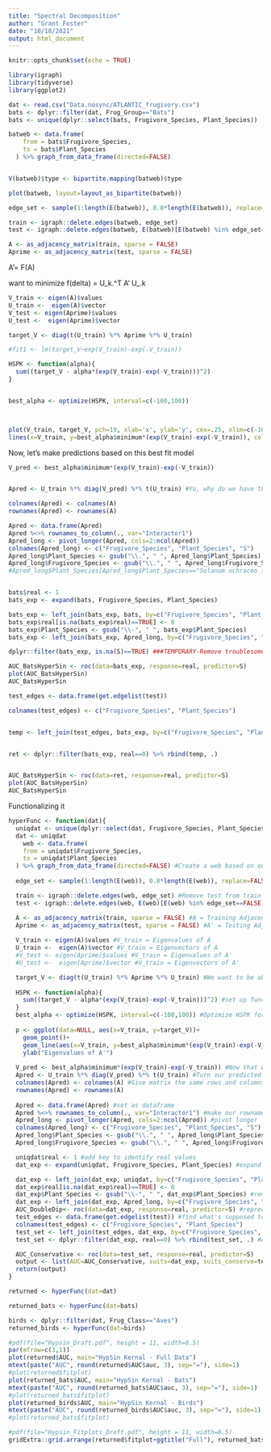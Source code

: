 ```yaml
---
title: "Spectral Decomposition"
author: "Grant Foster"
date: "10/18/2021"
output: html_document
---
```


```r
knitr::opts_chunk$set(echo = TRUE)
```



```r
library(igraph)
library(tidyverse)
library(ggplot2)
```

```r
dat <- read.csv("Data.nosync/ATLANTIC_frugivory.csv")
bats <- dplyr::filter(dat, Frug_Group=="Bats")
bats <- unique(dplyr::select(bats, Frugivore_Species, Plant_Species))

batweb <- data.frame(
    from = bats$Frugivore_Species,
    to = bats$Plant_Species
  ) %>% graph_from_data_frame(directed=FALSE)


V(batweb)$type <- bipartite.mapping(batweb)$type

plot(batweb, layout=layout_as_bipartite(batweb))
```

```r
edge_set <- sample(1:length(E(batweb)), 0.8*length(E(batweb)), replace=FALSE)

train <- igraph::delete.edges(batweb, edge_set)
test <- igraph::delete.edges(batweb, E(batweb)[E(batweb) %in% edge_set==FALSE])

A <- as_adjacency_matrix(train, sparse = FALSE)
Aprime <- as_adjacency_matrix(test, sparse = FALSE)
```


A'= F(A)

want to minimize f(delta) = U_k.^T A' U_.k
```r
V_train <- eigen(A)$values
U_train <-  eigen(A)$vector
V_test <- eigen(Aprime)$values
U_test <-  eigen(Aprime)$vector

target_V <- diag(t(U_train) %*% Aprime %*% U_train)
```


```r

#fit1 <- lm(target_V~exp(V_train)-exp(-V_train))

HSPK <- function(alpha){
  sum((target_V - alpha*(exp(V_train)-exp(-V_train)))^2)
}


best_alpha <- optimize(HSPK, interval=c(-100,100))



plot(V_train, target_V, pch=19, xlab='x', ylab='y', cex=.25, xlim=c(-10,10))
lines(x=V_train, y=best_alpha$minimum*(exp(V_train)-exp(-V_train)), col='green')
```

Now, let's make predictions based on this best fit model
```r
V_pred <- best_alpha$minimum*(exp(V_train)-exp(-V_train))


Apred <- U_train %*% diag(V_pred) %*% t(U_train) #Yo, why do we have the same function to either take the diagonal or diagonalize an object

colnames(Apred) <- colnames(A)
rownames(Apred) <- rownames(A)
```


```r
Apred <- data.frame(Apred)
Apred %<>% rownames_to_column(., var="Interactor1")
Apred_long <- pivot_longer(Apred, cols=2:ncol(Apred))
colnames(Apred_long) <- c("Frugivore_Species", "Plant_Species", "S")
Apred_long$Plant_Species <- gsub("\\.", " ", Apred_long$Plant_Species)
Apred_long$Frugivore_Species <- gsub("\\.", " ", Apred_long$Frugivore_Species)
#Apred_long$Plant_Species[Apred_long$Plant_Species=="Solanum ochraceo ferrugineum"] <- "Solanum ochraceo-ferrugineum"


bats$real <- 1
bats_exp <- expand(bats, Frugivore_Species, Plant_Species)

bats_exp <- left_join(bats_exp, bats, by=c("Frugivore_Species", "Plant_Species"))
bats_exp$real[is.na(bats_exp$real)==TRUE] <- 0
bats_exp$Plant_Species <- gsub("\\-", " ", bats_exp$Plant_Species)
bats_exp <- left_join(bats_exp, Apred_long, by=c("Frugivore_Species", "Plant_Species"))

dplyr::filter(bats_exp, is.na(S)==TRUE) ###TEMPORARY-Remove troublesome hyphenated species
```

```r
AUC_BatsHyperSin <- roc(data=bats_exp, response=real, predictor=S)
plot(AUC_BatsHyperSin)
AUC_BatsHyperSin

test_edges <- data.frame(get.edgelist(test))

colnames(test_edges) <- c("Frugivore_Species", "Plant_Species")


temp <- left_join(test_edges, bats_exp, by=c("Frugivore_Species", "Plant_Species"))


ret <- dplyr::filter(bats_exp, real==0) %>% rbind(temp, .)


AUC_BatsHyperSin <- roc(data=ret, response=real, predictor=S)
plot(AUC_BatsHyperSin)
AUC_BatsHyperSin
```


Functionalizing it
```r
hyperFunc <- function(dat){
  uniqdat <- unique(dplyr::select(dat, Frugivore_Species, Plant_Species))
  dat <- uniqdat
    web <- data.frame(
    from = uniqdat$Frugivore_Species,
    to = uniqdat$Plant_Species
  ) %>% graph_from_data_frame(directed=FALSE) #Create a web based on our input edgelist
  
  edge_set <- sample(1:length(E(web)), 0.8*length(E(web)), replace=FALSE) #sample our web to find edges to include

  train <- igraph::delete.edges(web, edge_set) #Remove test from train graph
  test <- igraph::delete.edges(web, E(web)[E(web) %in% edge_set==FALSE]) #Remove train edges from test graph

  A <- as_adjacency_matrix(train, sparse = FALSE) #A = Training Adjacency matrix
  Aprime <- as_adjacency_matrix(test, sparse = FALSE) #A' = Testing Adjacency Matrix
  
  V_train <- eigen(A)$values #V_train = Eigenvalues of A
  U_train <-  eigen(A)$vector #V_train = Eigenvectors of A
  #V_test <- eigen(Aprime)$values #V_train = Eigenvalues of A'
  #U_test <-  eigen(Aprime)$vector #V_train = Eigenvectors of A'

  target_V <- diag(t(U_train) %*% Aprime %*% U_train) #We want to be able to map our
  
  HSPK <- function(alpha){
    sum((target_V - alpha*(exp(V_train)-exp(-V_train)))^2) #set up function that returns sum of squared residuals between our target eigenvector and the hyperbolic sin function of our training eigenvectors given an alpha value
  }
  best_alpha <- optimize(HSPK, interval=c(-100,100)) #Optimize HSPK for alpha
  
  p <- ggplot(data=NULL, aes(x=V_train, y=target_V))+
    geom_point()+
    geom_line(aes(x=V_train, y=best_alpha$minimum*(exp(V_train)-exp(-V_train))), col='green')+xlab("Eigenvalues of A")+
    ylab("Eigenvalues of A'")
  
  V_pred <- best_alpha$minimum*(exp(V_train)-exp(-V_train)) #Now that we've fit alpha, we make predictions based on our training set
  Apred <- U_train %*% diag(V_pred) %*% t(U_train) #Turn our predicted eigenvalues into an Matrix
  colnames(Apred) <- colnames(A) #Give matrix the same rows and columns
  rownames(Apred) <- rownames(A)
  
  Apred <- data.frame(Apred) #set as dataframe
  Apred %<>% rownames_to_column(., var="Interactor1") #make our rownames into the first column
  Apred_long <- pivot_longer(Apred, cols=2:ncol(Apred)) #pivot longer
  colnames(Apred_long) <- c("Frugivore_Species", "Plant_Species", "S") #Rename, S=suitabilty
  Apred_long$Plant_Species <- gsub("\\.", " ", Apred_long$Plant_Species) #get rid of pesky periods
  Apred_long$Frugivore_Species <- gsub("\\.", " ", Apred_long$Frugivore_Species)

  uniqdat$real <- 1 #add key to identify real values
  dat_exp <- expand(uniqdat, Frugivore_Species, Plant_Species) #expand to include 0 entries

  dat_exp <- left_join(dat_exp, uniqdat, by=c("Frugivore_Species", "Plant_Species")) #add key for real
  dat_exp$real[is.na(dat_exp$real)==TRUE] <- 0
  dat_exp$Plant_Species <- gsub("\\-", " ", dat_exp$Plant_Species) #remove pesky hyphens
  dat_exp <- left_join(dat_exp, Apred_long, by=c("Frugivore_Species", "Plant_Species")) # add in Suitability values
  AUC_DoubleDip<- roc(data=dat_exp, response=real, predictor=S) #repredict on the whole network; doesn't exclude 1's from the test 
  test_edges <- data.frame(get.edgelist(test)) #find what's supposed to be in our test_Set
  colnames(test_edges) <- c("Frugivore_Species", "Plant_Species")
  test_set <- left_join(test_edges, dat_exp, by=c("Frugivore_Species", "Plant_Species")) #add all true positives from our test set
  test_set <- dplyr::filter(dat_exp, real==0) %>% rbind(test_set, .) #Add true negatives!

  AUC_Conservative <- roc(data=test_set, response=real, predictor=S)
  output <- list(AUC=AUC_Conservative, suits=dat_exp, suits_conserve=test_set, fitplot=p)
  return(output)
}
```

```r
returned <- hyperFunc(dat=dat)

returned_bats <- hyperFunc(dat=bats)

birds <- dplyr::filter(dat, Frug_Class=="Aves")
returned_birds <- hyperFunc(dat=birds)
```


```r
#pdf(file="Hypsin_Draft.pdf", height = 11, width=8.5)
par(mfrow=c(3,1))
plot(returned$AUC, main="HypSin Kernal - Full Data")
mtext(paste("AUC", round(returned$AUC$auc, 3), sep="="), side=1)
#plot(returned$fitplot)
plot(returned_bats$AUC, main="HypSin Kernal - Bats")
mtext(paste("AUC", round(returned_bats$AUC$auc, 3), sep="="), side=1)
#plot(returned_bats$fitplot)
plot(returned_birds$AUC, main="HypSin Kernal - Birds")
mtext(paste("AUC", round(returned_birds$AUC$auc, 3), sep="="), side=1)
#plot(returned_bats$fitplot)
```


```r
#pdf(file="Hypsin_Fitplots_Draft.pdf", height = 11, width=8.5)
gridExtra::grid.arrange(returned$fitplot+ggtitle("Full"), returned_bats$fitplot+ggtitle("Bats"), returned_birds$fitplot+ggtitle("Birds"), nrow = 3)
```


